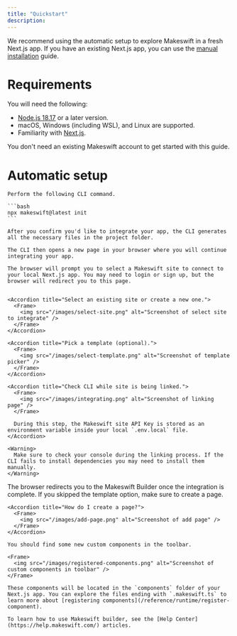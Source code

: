 ```yaml
---
title: "Quickstart"
description:
---
```


We recommend using the automatic setup to explore Makeswift in a fresh Next.js app. If you have an existing Next.js app, you can use the [manual installation](/guides/manual-installation) guide.

# Requirements

You will need the following:

- [Node.js 18.17](https://nodejs.org/en) or a later version.
- macOS, Windows (including WSL), and Linux are supported.
- Familiarity with [Next.js](https://nextjs.org/docs).

You don't need an existing Makeswift account to get started with this guide.

# Automatic setup

<Steps>
  <Step title="Initialize the app">

    Perform the following CLI command.

    ```bash
    npx makeswift@latest init
    ```

    After you confirm you'd like to integrate your app, the CLI generates all the necessary files in the project folder.

    The CLI then opens a new page in your browser where you will continue integrating your app.

  </Step>

  <Step title="Connect the Next.js app to a Makeswift site">

    The browser will prompt you to select a Makeswift site to connect to your local Next.js app. You may need to login or sign up, but the browser will redirect you to this page.


    <Accordion title="Select an existing site or create a new one.">
      <Frame>
        <img src="/images/select-site.png" alt="Screenshot of select site to integrate" />
      </Frame>
    </Accordion>

    <Accordion title="Pick a template (optional).">
      <Frame>
        <img src="/images/select-template.png" alt="Screenshot of template picker" />
      </Frame>
    </Accordion>

    <Accordion title="Check CLI while site is being linked.">
      <Frame>
        <img src="/images/integrating.png" alt="Screenshot of linking page" />
      </Frame>

      During this step, the Makeswift site API Key is stored as an environment variable inside your local `.env.local` file.
    </Accordion>

    <Warning>
      Make sure to check your console during the linking process. If the CLI fails to install dependencies you may need to install them manually.
    </Warning>

  </Step>

  <Step title="Start building">
    The browser redirects you to the Makeswift Builder once the integration is complete. If you skipped the template option, make sure to create a page.

    <Accordion title="How do I create a page?">
      <Frame>
        <img src="/images/add-page.png" alt="Screenshot of add page" />
      </Frame>
    </Accordion>

    You should find some new custom components in the toolbar.

    <Frame>
      <img src="/images/registered-components.png" alt="Screenshot of custom components in toolbar" />
    </Frame>

    These components will be located in the `components` folder of your Next.js app. You can explore the files ending with `.makeswift.ts` to learn more about [registering components](/reference/runtime/register-component).

    To learn how to use Makeswift builder, see the [Help Center](https://help.makeswift.com/) articles.

  </Step>
</Steps>
